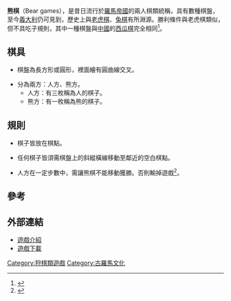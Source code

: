 '''熊棋'''（Bear games），是昔日流行於[[羅馬帝國|羅馬帝國]]的兩人棋類統稱，具有數種棋盤，至今[[義大利|義大利]]仍可見到，歷史上與[[老虎棋|老虎棋]]、[[兔棋|兔棋]]有所淵源。勝利條件與老虎棋類似，但不具吃子規則，其中一種棋盤與[[中國|中國]]的[[西瓜棋|西瓜棋]]完全相同<ref>{{Cite web |url=http://www.pbm.com/pipermail/hist-games/2008/001394.html |title=hist-games: Roman wheel patterns |access-date=2010-09-05 |archive-date=2012-02-11 |archive-url=https://web.archive.org/web/20120211115055/http://www.pbm.com/pipermail/hist-games/2008/001394.html |dead-url=no }}</ref>。
==棋具==

*棋盤為長方形或圓形，裡面繪有圓曲線交叉。

*分為兩方：人方、熊方。
**人方：有三枚稱為人的棋子。
**熊方：有一枚稱為熊的棋子。

==規則==

*棋子皆放在棋點。

*任何棋子皆須需棋盤上的斜縱橫線移動至鄰近的空白棋點。

*人方在一定步數中，需讓熊棋不能移動獲勝。否則輸掉遊戲<ref>{{Cite web |url=http://hem.passagen.se/melki9/beargames.htm |title=Bear games Rules |access-date=2010-09-05 |archive-url=https://web.archive.org/web/20100922002223/http://hem.passagen.se/melki9/beargames.htm |archive-date=2010-09-22 |dead-url=yes }}</ref>。

==參考==
<div class="references-small">
<references/>
</div>

==外部連結==

*[https://web.archive.org/web/20100922002223/http://hem.passagen.se/melki9/beargames.htm 遊戲介紹]
*[http://hem.passagen.se/melki9/Bear_games.zip 遊戲下載]{{Dead link|date=2019年11月 |bot=InternetArchiveBot |fix-attempted=yes }}


[[Category:狩棋類遊戲|Category:狩棋類遊戲]]
[[Category:古羅馬文化|Category:古羅馬文化]]


{{Board-stub}}